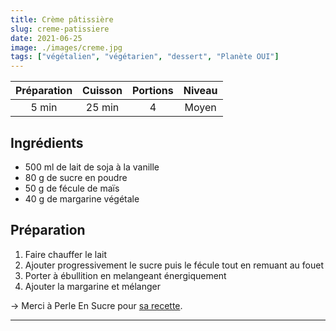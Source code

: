 ```yaml
---
title: Crème pâtissière
slug: creme-patissiere
date: 2021-06-25
image: ./images/creme.jpg
tags: ["végétalien", "végétarien", "dessert", "Planète OUI"]
---
```


| Préparation | Cuisson | Portions | Niveau |
| :-: | :-: | :-: | :-: |
| 5 min | 25 min | 4 | Moyen |

## Ingrédients
- <ListItem>500 ml de lait de soja à la vanille</ListItem>
- <ListItem>80 g de sucre en poudre</ListItem>
- <ListItem>50 g de fécule de maïs</ListItem>
- <ListItem>40 g de margarine végétale</ListItem>

## Préparation

1. Faire chauffer le lait
2. Ajouter progressivement le sucre puis le fécule tout en remuant au fouet
3. Porter à ébullition en melangeant énergiquement
4. Ajouter la margarine et mélanger

&rightarrow; Merci à Perle En Sucre pour [sa recette](https://perleensucre.com/creme-patissiere-sans-oeufs-sans-lait-vegan/).

---
